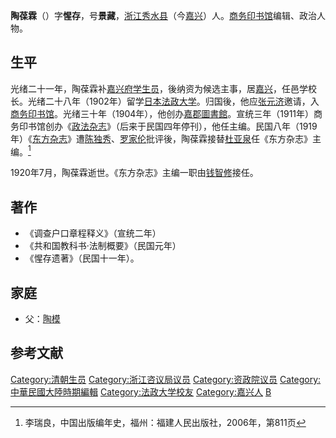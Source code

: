 '''陶葆霖'''（{{bd|1870年||1920年|}}）字'''惺存'''，号'''景藏'''，[[浙江|浙江]][[秀水县|秀水县]]（今[[嘉兴|嘉兴]]）人。[[商务印书馆|商务印书馆]]编辑、政治人物。

==生平==
光绪二十一年，陶葆霖补[[嘉兴府|嘉兴]][[府学|府学]][[生员|生员]]，後纳资为候选主事，居[[嘉兴|嘉兴]]，任邑学校长。光绪二十八年（1902年）留学[[日本法政大学|日本法政大学]]。归国後，他应[[张元济|张元济]]邀请，入[[商务印书馆|商务印书馆]]。光绪三十年（1904年），他创办[[嘉郡圖書館|嘉郡圖書館]]。宣统三年（1911年）商务印书馆创办《[[政法杂志|政法杂志]]》（后来于民国四年停刊），他任主编。民国八年（1919年）《[[东方杂志|东方杂志]]》遭[[陈独秀|陈独秀]]、[[罗家伦|罗家伦]]批评後，陶葆霖接替[[杜亚泉|杜亚泉]]任《东方杂志》主编。<ref>李瑞良，中国出版编年史，福州：福建人民出版社，2006年，第811页</ref>

1920年7月，陶葆霖逝世。《东方杂志》主编一职由[[钱智修|钱智修]]接任。

==著作==
*《调查户口章程释义》（宣统二年）
*《共和国教科书·法制概要》（民国元年）
*《惺存遗著》（民国十一年）。

==家庭==
*父：[[陶模|陶模]]

==参考文献==
{{reflist}}

{{资政院议员}}
{{DEFAULTSORT:Tao陶}}
[[Category:清朝生员|Category:清朝生员]]
[[Category:浙江咨议局议员|Category:浙江咨议局议员]]
[[Category:资政院议员|Category:资政院议员]]
[[Category:中華民國大陸時期編輯|Category:中華民國大陸時期編輯]]
[[Category:法政大学校友|Category:法政大学校友]]
[[Category:嘉兴人|Category:嘉兴人]]
[[Category:陶姓|B]]